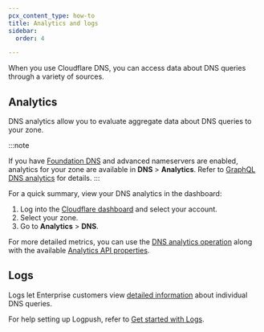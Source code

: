 ```yaml
---
pcx_content_type: how-to
title: Analytics and logs
sidebar:
  order: 4

---
```


When you use Cloudflare DNS, you can access data about DNS queries through a variety of sources.

## Analytics

DNS analytics allow you to evaluate aggregate data about DNS queries to your zone.

:::note

If you have [Foundation DNS](/dns/foundation-dns/) and advanced nameservers are enabled, analytics for your zone are available in **DNS** > **Analytics**. Refer to [GraphQL DNS analytics](/dns/foundation-dns/graphql-analytics/) for details. 
:::

For a quick summary, view your DNS analytics in the dashboard:

1. Log into the [Cloudflare dashboard](https://dash.cloudflare.com) and select your account.
2. Select your zone.
3. Go to **Analytics** > **DNS**.

For more detailed metrics, you can use the [DNS analytics operation](/api/operations/dns-analytics-table) along with the available [Analytics API properties](/dns/reference/analytics-api-properties/).

## Logs

Logs let Enterprise customers view [detailed information](/logs/reference/log-fields/zone/dns_logs/) about individual DNS queries.

For help setting up Logpush, refer to [Get started with Logs](/logs/get-started/).
